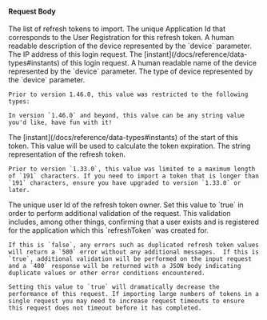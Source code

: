 
#### Request Body

<APIBlock>
  <APIField name="refreshTokens" type="Array" required>
    The list of refresh tokens to import.
  </APIField>
  <APIField name="refreshTokens[x].applicationId" type="UUID" required>
    The unique Application Id that corresponds to the User Registration for this refresh token.
  </APIField>
  <APIField name="refreshTokens[x].metaData.device.description" type="String" optional>
    A human readable description of the device represented by the `device` parameter.
  </APIField>
  <APIField name="refreshTokens[x].metaData.device.lastAccessedAddress" type="String" optional>
    The IP address of this login request.
  </APIField>
  <APIField name="refreshTokens[x].metaData.device.lastAccessedInstant" type="Long" optional>
    The [instant](/docs/reference/data-types#instants) of this login request.
  </APIField>
  <APIField name="refreshTokens[x].metaData.device.name" type="String" optional>
    A human readable name of the device represented by the `device` parameter.
  </APIField>
  <APIField name="refreshTokens[x].metaData.device.type" type="String" optional>
    The type of device represented by the `device` parameter.

    Prior to version 1.46.0, this value was restricted to the following types:

<DeviceTypeList />

    In version `1.46.0` and beyond, this value can be any string value you'd like, have fun with it!
  </APIField>
  <APIField name="refreshTokens[x].startInstant" type="String" required>
    The [instant](/docs/reference/data-types#instants) of the start of this token. This value will be used to calculate the token expiration.
  </APIField>
  <APIField name="refreshTokens[x].token" type="String" required>
    The string representation of the refresh token.

    Prior to version `1.33.0`, this value was limited to a maximum length of `191` characters. If you need to import a token that is longer than `191` characters, ensure you have upgraded to version `1.33.0` or later.
  </APIField>
  <APIField name="refreshTokens[x].userId" type="UUID" required>
    The unique user Id of the refresh token owner.
  </APIField>
  <APIField name="validateDbConstraints" type="Boolean" optional defaults="false">
    Set this value to `true` in order to perform additional validation of the request. This validation includes, among other things, confirming that a user exists and is registered for the application which this `refreshToken` was created for.

    If this is `false`, any errors such as duplicated refresh token values will return a `500` error without any additional messages.  If this is `true`, additional validation will be performed on the input request and a `400` response will be returned with a JSON body indicating duplicate values or other error conditions encountered.

    Setting this value to `true` will dramatically decrease the performance of this request. If importing large numbers of tokens in a single request you may need to increase request timeouts to ensure this request does not timeout before it has completed.
  </APIField>
</APIBlock>

<JSON title="Example Request JSON" src="users/refresh-tokens/import-request.json" />
